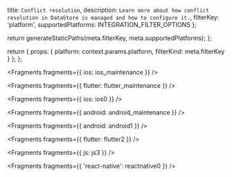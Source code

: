   title: `Conflict resolution`,
  description: `Learn more about how conflict resolution in DataStore is managed and how to configure it.`,
  filterKey: 'platform',
  supportedPlatforms: INTEGRATION_FILTER_OPTIONS
};



  return generateStaticPaths(meta.filterKey, meta.supportedPlatforms);
};

  return {
    props: {
      platform: context.params.platform,
      filterKind: meta.filterKey
    }
  };
};


<Fragments fragments={{ ios: ios_maintenance }} />


<Fragments fragments={{ flutter: flutter_maintenance }} />


<Fragments fragments={{ ios: ios0 }} />


<Fragments fragments={{ android: android_maintenance }} />


<Fragments fragments={{ android: android1 }} />


<Fragments fragments={{ flutter: flutter2 }} />


<Fragments fragments={{ js: js3 }} />


<Fragments fragments={{ 'react-native': reactnative0 }} />
